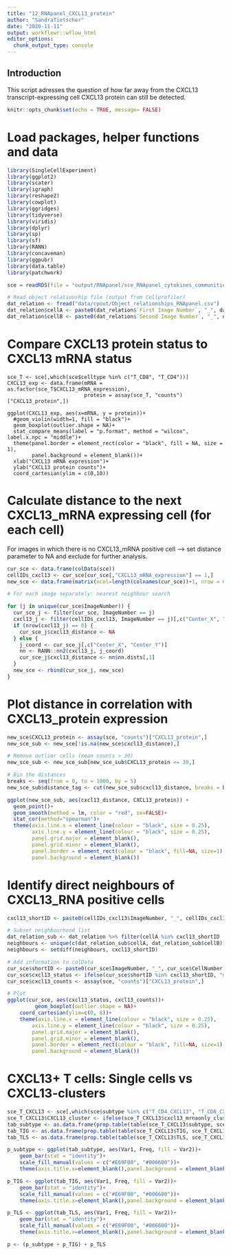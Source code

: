 ```yaml
---
title: "12_RNApanel_CXCL13_protein"
author: "SandraTietscher"
date: "2020-11-11"
output: workflowr::wflow_html
editor_options:
  chunk_output_type: console
---
```


## Introduction

This script adresses the question of how far away from the CXCL13 transcript-expressing cell CXCL13 protein can still be detected.

```r
knitr::opts_chunk$set(echo = TRUE, message= FALSE)
```


# Load packages, helper functions and data

```r
library(SingleCellExperiment)
library(ggplot2)
library(scater)
library(igraph)
library(reshape2)
library(cowplot)
library(ggridges)
library(tidyverse)
library(viridis)
library(dplyr)
library(sp)
library(sf)
library(RANN)
library(concaveman)
library(ggpubr)
library(data.table)
library(patchwork)

sce = readRDS(file = "output/RNApanel/sce_RNApanel_cytokines_communities.rds")

# Read object relationship file (output from Cellprofiler)
dat_relation <- fread("data/cpout/Object_relationships_RNApanel.csv")
dat_relation$cellA <- paste0(dat_relation$`First Image Number`, "_", dat_relation$`First Object Number`)
dat_relation$cellB <- paste0(dat_relation$`Second Image Number`, "_", dat_relation$`Second Object Number`)
```

# Compare CXCL13 protein status to CXCL13 mRNA status

```r-RNA-protein-boxplot
sce_T <- sce[,which(sce$celltype %in% c("T_CD8", "T_CD4"))]
CXCL13_exp <- data.frame(mRNA = as.factor(sce_T$CXCL13_mRNA_expression),
                         protein = assay(sce_T, "counts")["CXCL13_protein",])

ggplot(CXCL13_exp, aes(x=mRNA, y = protein))+
  #geom_violin(width=1, fill = "black")+
  geom_boxplot(outlier.shape = NA)+
  stat_compare_means(label = "p.format", method = "wilcox", label.x.npc = "middle")+
  theme(panel.border = element_rect(color = "black", fill = NA, size = 1),
        panel.background = element_blank())+
  xlab("CXCL13 mRNA expression")+
  ylab("CXCL13 protein counts")+
  coord_cartesian(ylim = c(0,10))
```

# Calculate distance to the next CXCL13_mRNA expressing cell (for each cell)

For images in which there is no CXCL13_mRNA positive cell --> set distance parameter to NA and exclude for further analysis.

```r
cur_sce <- data.frame(colData(sce))
cellIDs_cxcl13 <- cur_sce[cur_sce[,"CXCL13_mRNA_expression"] == 1,]
new_sce <- data.frame(matrix(ncol=length(colnames(cur_sce))+1, nrow = 0))

# For each image separately: nearest neighbour search

for (j in unique(cur_sce$ImageNumber)) {
  cur_sce_j <- filter(cur_sce, ImageNumber == j)
  cxcl13_j <- filter(cellIDs_cxcl13, ImageNumber == j)[,c("Center_X", "Center_Y")]
  if (nrow(cxcl13_j) == 0) {
    cur_sce_j$cxcl13_distance <- NA
  } else {
    j_coord <- cur_sce_j[,c("Center_X", "Center_Y")]
    nn <- RANN::nn2(cxcl13_j, j_coord)
    cur_sce_j$cxcl13_distance <- nn$nn.dists[,1]
  }
  new_sce <- rbind(cur_sce_j, new_sce)
}
```

# Plot distance in correlation with CXCL13_protein expression

```r
new_sce$CXCL13_protein <- assay(sce, "counts")["CXCL13_protein",]
new_sce_sub <- new_sce[!is.na(new_sce$cxcl13_distance),]

# Remove outlier cells (mean counts > 30)
new_sce_sub <- new_sce_sub[new_sce_sub$CXCL13_protein <= 30,]

# Bin the distances
breaks <- seq(from = 0, to = 1000, by = 5)
new_sce_sub$distance_tag <- cut(new_sce_sub$cxcl13_distance, breaks = breaks, include.lowest = TRUE, right = TRUE)

ggplot(new_sce_sub, aes(cxcl13_distance, CXCL13_protein)) +
  geom_point()+
  geom_smooth(method = lm, color = "red", se=FALSE)+
  stat_cor(method="spearman")+
  theme(axis.line.x = element_line(colour = "black", size = 0.25),
        axis.line.y = element_line(colour = "black", size = 0.25),
        panel.grid.major = element_blank(),
        panel.grid.minor = element_blank(),
        panel.border = element_rect(colour = "black", fill=NA, size=1),
        panel.background = element_blank())

```

# Identify direct neighbours of CXCL13_RNA positive cells

```r
cxcl13_shortID <- paste0(cellIDs_cxcl13$ImageNumber, "_", cellIDs_cxcl13$CellNumber)

# Subset neighbourhood list
dat_relation_sub <- dat_relation %>% filter(cellA %in% cxcl13_shortID | cellB %in% cxcl13_shortID)
neighbours <- unique(c(dat_relation_sub$cellA, dat_relation_sub$cellB))
neighbours <- setdiff(neighbours, cxcl13_shortID)

# Add information to colData
cur_sce$shortID <- paste0(cur_sce$ImageNumber, "_", cur_sce$CellNumber)
cur_sce$cxcl13_status <- ifelse(cur_sce$shortID %in% cxcl13_shortID, "mRNA_expressing", ifelse(cur_sce$shortID %in% neighbours, "neighbour", "none"))
cur_sce$cxcl13_counts <- assay(sce, "counts")["CXCL13_protein",]

# Plot
ggplot(cur_sce, aes(cxcl13_status, cxcl13_counts))+
         geom_boxplot(outlier.shape = NA)+
    coord_cartesian(ylim=c(0, 8))+
    theme(axis.line.x = element_line(colour = "black", size = 0.25),
        axis.line.y = element_line(colour = "black", size = 0.25),
        panel.grid.major = element_blank(),
        panel.grid.minor = element_blank(),
        panel.border = element_rect(colour = "black", fill=NA, size=1),
        panel.background = element_blank())

```

# CXCL13+ T cells: Single cells vs CXCL13-clusters

```r
sce_T_CXCL13 <- sce[,which(sce$subtype %in% c("T_CD4_CXCL13", "T_CD8_CXCL13"))]
sce_T_CXCL13$CXCL13_cluster <- ifelse(sce_T_CXCL13$cxcl13_mrnaonly_clust == 0, "single", "cluster")
tab_subtype <- as.data.frame(prop.table(table(sce_T_CXCL13$subtype, sce_T_CXCL13$CXCL13_cluster), margin = 1))
tab_TIG <- as.data.frame(prop.table(table(sce_T_CXCL13$TIG, sce_T_CXCL13$CXCL13_cluster), margin = 1))
tab_TLS <- as.data.frame(prop.table(table(sce_T_CXCL13$TLS, sce_T_CXCL13$CXCL13_cluster), margin = 1))

p_subtype <- ggplot(tab_subtype, aes(Var1, Freq, fill = Var2))+
    geom_bar(stat = "identity")+
    scale_fill_manual(values = c("#E69F00", "#006600"))+
    theme(axis.title.x=element_blank(),panel.background = element_blank(), axis.text.x = element_text(angle = 60, hjust = 1), legend.position = "none")

p_TIG <- ggplot(tab_TIG, aes(Var1, Freq, fill = Var2))+
    geom_bar(stat = "identity")+
    scale_fill_manual(values = c("#E69F00", "#006600"))+
    theme(axis.title.x=element_blank(),panel.background = element_blank(), axis.text.x = element_text(angle = 60, hjust = 1), legend.position = "none")

p_TLS <- ggplot(tab_TLS, aes(Var1, Freq, fill = Var2))+
    geom_bar(stat = "identity")+
    scale_fill_manual(values = c("#E69F00", "#006600"))+
    theme(axis.title.x=element_blank(),panel.background = element_blank(), axis.text.x = element_text(angle = 60, hjust = 1), legend.title = element_blank())

p <- (p_subtype + p_TIG) + p_TLS

```


